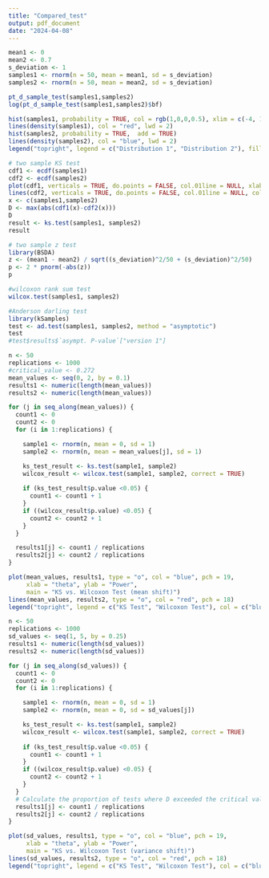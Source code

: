 ```yaml
---
title: "Compared_test"
output: pdf_document
date: "2024-04-08"
---
```


```r
mean1 <- 0
mean2 <- 0.7
s_deviation <- 1
samples1 <- rnorm(n = 50, mean = mean1, sd = s_deviation)
samples2 <- rnorm(n = 50, mean = mean2, sd = s_deviation)

pt_d_sample_test(samples1,samples2)
log(pt_d_sample_test(samples1,samples2)$bf)

hist(samples1, probability = TRUE, col = rgb(1,0,0,0.5), xlim = c(-4, 14), ylim = c(0, 0.5), main = "Histograms", xlab = "Value")
lines(density(samples1), col = "red", lwd = 2)
hist(samples2, probability = TRUE,  add = TRUE)
lines(density(samples2), col = "blue", lwd = 2)
legend("topright", legend = c("Distribution 1", "Distribution 2"), fill = c(rgb(1,0,0,0.5), rgb(0,0,1,0.5)))
```


```r
# two sample KS test
cdf1 <- ecdf(samples1)
cdf2 <- ecdf(samples2)
plot(cdf1, verticals = TRUE, do.points = FALSE, col.01line = NULL, xlab = "value", ylab = "CDF", main = "CDFs of KS test")
lines(cdf2, verticals = TRUE, do.points = FALSE, col.01line = NULL, col = 4)
x <- c(samples1,samples2)
D <- max(abs(cdf1(x)-cdf2(x)))
D
result <- ks.test(samples1, samples2)
result

# two sample z test
library(BSDA)
z <- (mean1 - mean2) / sqrt((s_deviation)^2/50 + (s_deviation)^2/50)
p <- 2 * pnorm(-abs(z))
p

#wilcoxon rank sum test
wilcox.test(samples1, samples2)

#Anderson darling test
library(kSamples)
test <- ad.test(samples1, samples2, method = "asymptotic")
test
#test$results$`asympt. P-value`["version 1"] 
```


```r
n <- 50                    
replications <- 1000      
#critical_value <- 0.272     
mean_values <- seq(0, 2, by = 0.1)  
results1 <- numeric(length(mean_values))
results2 <- numeric(length(mean_values))

for (j in seq_along(mean_values)) {
  count1 <- 0  
  count2 <- 0
  for (i in 1:replications) {

    sample1 <- rnorm(n, mean = 0, sd = 1)
    sample2 <- rnorm(n, mean = mean_values[j], sd = 1)

    ks_test_result <- ks.test(sample1, sample2)
    wilcox_result <- wilcox.test(sample1, sample2, correct = TRUE)
  
    if (ks_test_result$p.value <0.05) {
      count1 <- count1 + 1
    }
    if ((wilcox_result$p.value) <0.05) {
      count2 <- count2 + 1
    }
  }

  results1[j] <- count1 / replications
  results2[j] <- count2 / replications
}

plot(mean_values, results1, type = "o", col = "blue", pch = 19,
     xlab = "theta", ylab = "Power",
     main = "KS vs. Wilcoxon Test (mean shift)")
lines(mean_values, results2, type = "o", col = "red", pch = 18)
legend("topright", legend = c("KS Test", "Wilcoxon Test"), col = c("blue", "red"), pch = c(19, 18))
```

```r
n <- 50                    
replications <- 1000   
sd_values <- seq(1, 5, by = 0.25)  
results1 <- numeric(length(sd_values))
results2 <- numeric(length(sd_values))

for (j in seq_along(sd_values)) {
  count1 <- 0  
  count2 <- 0
  for (i in 1:replications) {

    sample1 <- rnorm(n, mean = 0, sd = 1)
    sample2 <- rnorm(n, mean = 0, sd = sd_values[j])

    ks_test_result <- ks.test(sample1, sample2)
    wilcox_result <- wilcox.test(sample1, sample2, correct = TRUE)
  
    if (ks_test_result$p.value <0.05) {
      count1 <- count1 + 1
    }
    if ((wilcox_result$p.value) <0.05) {
      count2 <- count2 + 1
    }
  }
  # Calculate the proportion of tests where D exceeded the critical value
  results1[j] <- count1 / replications
  results2[j] <- count2 / replications
}

plot(sd_values, results1, type = "o", col = "blue", pch = 19,
     xlab = "theta", ylab = "Power",
     main = "KS vs. Wilcoxon Test (variance shift)")
lines(sd_values, results2, type = "o", col = "red", pch = 18)
legend("topright", legend = c("KS Test", "Wilcoxon Test"), col = c("blue", "red"), pch = c(19, 18))
```